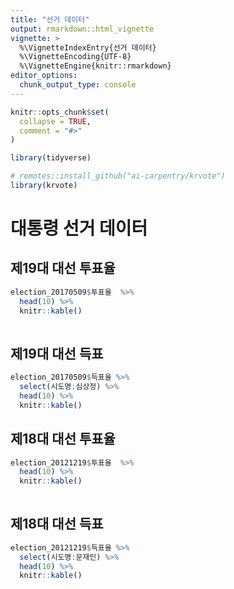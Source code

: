 ```yaml
---
title: "선거 데이터"
output: rmarkdown::html_vignette
vignette: >
  %\VignetteIndexEntry{선거 데이터}
  %\VignetteEncoding{UTF-8}
  %\VignetteEngine{knitr::rmarkdown}
editor_options: 
  chunk_output_type: console
---
```


```r
knitr::opts_chunk$set(
  collapse = TRUE,
  comment = "#>"
)

library(tidyverse)
```

```r
# remotes::install_github("ai-carpentry/krvote")
library(krvote)
```

# 대통령 선거 데이터

## 제19대 대선 투표율

```r

election_20170509$투표율  %>% 
  head(10) %>% 
  knitr::kable()
  
```

## 제19대 대선 득표

```r

election_20170509$득표율 %>% 
  select(시도명:심상정) %>% 
  head(10) %>% 
  knitr::kable()

```

## 제18대 대선 투표율

```r

election_20121219$투표율  %>% 
  head(10) %>% 
  knitr::kable()
  
```

## 제18대 대선 득표

```r

election_20121219$득표율 %>% 
  select(시도명:문재인) %>% 
  head(10) %>% 
  knitr::kable()

```
